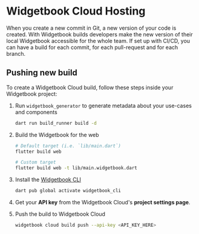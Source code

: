 # Widgetbook Cloud Hosting

When you create a new commit in Git, a new version of your code is created.
With Widgetbook builds developers make the new version of their local Widgetbook accessible for the whole team.
If set up with CI/CD, you can have a build for each commit, for each pull-request and for each branch.

## Pushing new build

To create a Widgetbook Cloud build, follow these steps inside your Widgetbook project:

1. Run `widgetbook_generator` to generate metadata about your use-cases and components

   ```bash
   dart run build_runner build -d
   ```

1. Build the Widgetbook for the web

   ```bash
   # Default target (i.e. `lib/main.dart`)
   flutter build web

   # Custom target
   flutter build web -t lib/main.widgetbook.dart
   ```

1. Install the [Widgetbook CLI](/widgetbook-cli/overview)

   ```bash
   dart pub global activate widgetbook_cli
   ```

1. Get your **API key** from the Widgetbook Cloud's **project settings page**.

1. Push the build to Widgetbook Cloud

   ```bash
   widgetbook cloud build push --api-key <API_KEY_HERE>
   ```
